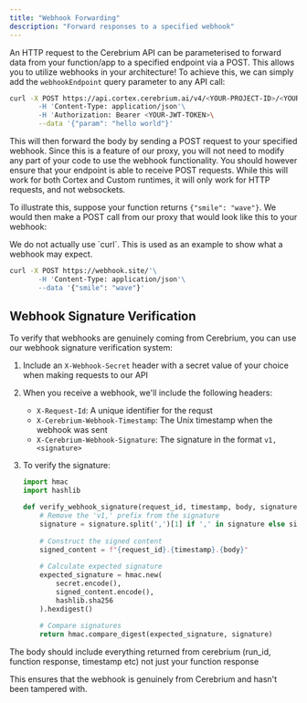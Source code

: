 ```yaml
---
title: "Webhook Forwarding"
description: "Forward responses to a specified webhook"
---
```


An HTTP request to the Cerebrium API can be parameterised to forward data from your function/app to a specified endpoint via a POST.
This allows you to utilize webhooks in your architecture! To achieve this, we can simply add the `webhookEndpoint`
query parameter to any API call:

```bash
curl -X POST https://api.cortex.cerebrium.ai/v4/<YOUR-PROJECT-ID>/<YOUR-APP>/run?webhookEndpoint=https%3A%2F%2Fwebhook.site%2F'\
       -H 'Content-Type: application/json'\
       -H 'Authorization: Bearer <YOUR-JWT-TOKEN>\
       --data '{"param": "hello world"}'
```

This will then forward the body by sending a POST request to your specified webhook. Since this is
a feature of our proxy, you will not need to modify any part of your code to use the webhook
functionality. You should however ensure that your endpoint is able to receive POST requests. While
this will work for both Cortex and Custom runtimes, it will only work for HTTP requests, and not websockets.

To illustrate this, suppose your function returns `{"smile": "wave"}`. We would then make a POST call from
our proxy that would look like this to your webhook:

<Note>
  We do not actually use `curl`. This is used as an example to show what a
  webhook may expect.
</Note>

```bash
curl -X POST https://webhook.site/'\
       -H 'Content-Type: application/json'\
       --data '{"smile": "wave"}'
```

## Webhook Signature Verification

To verify that webhooks are genuinely coming from Cerebrium, you can use our webhook signature verification system:

1. Include an `X-Webhook-Secret` header with a secret value of your choice when making requests to our API
2. When you receive a webhook, we'll include the following headers:
   - `X-Request-Id`: A unique identifier for the requst
   - `X-Cerebrium-Webhook-Timestamp`: The Unix timestamp when the webhook was sent
   - `X-Cerebrium-Webhook-Signature`: The signature in the format `v1,<signature>`

3. To verify the signature:
   ```python
   import hmac
   import hashlib
   
   def verify_webhook_signature(request_id, timestamp, body, signature, secret):
       # Remove the 'v1,' prefix from the signature
       signature = signature.split(',')[1] if ',' in signature else signature
       
       # Construct the signed content
       signed_content = f"{request_id}.{timestamp}.{body}"
       
       # Calculate expected signature
       expected_signature = hmac.new(
           secret.encode(),
           signed_content.encode(),
           hashlib.sha256
       ).hexdigest()
       
       # Compare signatures
       return hmac.compare_digest(expected_signature, signature)
   ```

<Note>The body should include everything returned from cerebrium (run_id, function response, timestamp etc) not just your function response</Note>

This ensures that the webhook is genuinely from Cerebrium and hasn't been tampered with.

